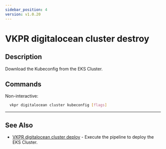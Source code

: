 ```yaml
---
sidebar_position: 4
version: v1.0.20
---
```


# VKPR digitalocean cluster destroy

## Description

Download the Kubeconfig from the EKS Cluster.

## Commands

Non-interactive:

```bash
  vkpr digitalocean cluster kubeconfig [flags]
```

---

## See Also

- [VKPR digitalocean cluster deploy](/docs/commands/digitalocean/cluster/deploy) - Execute the pipeline to deploy the EKS Cluster.
